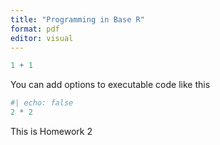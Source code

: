 ```yaml
---
title: "Programming in Base R"
format: pdf
editor: visual
---
```


```r
1 + 1
```

You can add options to executable code like this

```r
#| echo: false
2 * 2
```

This is Homework 2

```r

```
